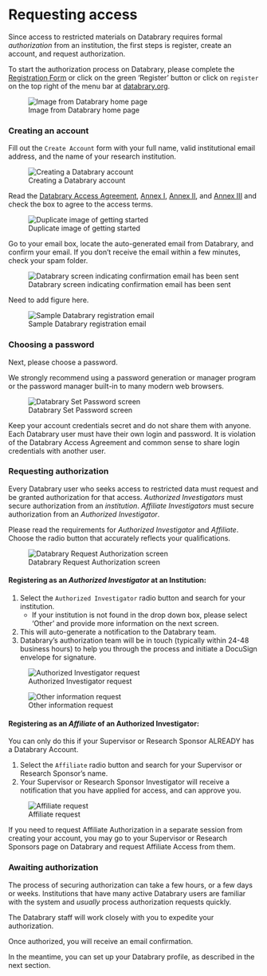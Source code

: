 # Requesting access {.unnumbered}

<!-- ## Overview {-} -->

<!-- Databrary stores and shares data that are available to the public. -->
<!-- But most of the library's holdings are restricted to researchers who have secured authorization from their home institution or are affiliated with a researcher who has authorization. -->

<!-- This extra step ensures that sensitive and identifiable data are shared only with people who have formal authorization to access it, who have research ethics training, and who are affiliated with institutions that have agreed to monitor data use. -->

<!-- ## Determining status {-} -->

<!-- To determine what level of access you can request from Databrary, see the following. -->

<!-- I am eligible to become an **Authorized Investigator** if:   -->

<!-- + I can conduct independent research;   -->
<!-- + I can submit funding proposals as the lead investigator;   -->
<!-- + I have Principal Investigator (PI) status or a tenure-track faculty position at my Institution; -->
<!-- + My Institution maintains or uses an ethics board to review and approve research involving human subjects (or animals where relevant); AND -->
<!-- + I have current training that addresses research ethics with human subject (or animals where relevant)     -->

<!-- I am eligible to become an **Affiliate** if:  -->

<!-- + I conduct research under the supervision of a Principal Investigator an Authorized Investigator's sponsorship; AND -->
<!-- + I am a student, research staff, or post-doctoral researcher   -->

<!-- If you are eligible for **Affiliate** status, your supervisor or research sponsor must register as an Authorized Investigator BEFORE you may request affiliate access from them. -->

<!-- ## Registering for Databrary Access  {-} -->

Since access to restricted materials on Databrary requires formal *authorization* from an institution, the first steps is register, create an account, and request authorization.

To start the authorization process on Databrary, please complete the [Registration Form](https://nyu.databrary.org/user/register?page=create) or click on the green 'Register' button or click on `register` on the top right of the menu bar at [databrary.org](https://databrary.org).

![Image from Databrary home page](../include/img/db-main-page.JPG){#fig-databrary-home fig-align="center"}

### Creating an account {-}

Fill out the `Create Account` form with your full name, valid institutional email address, and the name of your research institution.

![Creating a Databrary account](img/db-create-account.JPG){#fig-create-account fig-align="center"}

Read the [Databrary Access Agreement](https://databrary.org/about/agreement/agreement.html), [Annex I](https://databrary.org/about/agreement/agreement-annex-I.html), [Annex II](https://databrary.org/about/agreement/agreement-annex-II.html), and [Annex III](https://databrary.org/about/agreement/agreement-annex-III.html) and check the box to agree to the access terms. 

![Duplicate image of getting started](img/db-get-started.JPG){#fig-getting-started fig-align="center"}

Go to your email box, locate the auto-generated email from Databrary, and confirm your email. If you don't receive the email within a few minutes, check your spam folder.

![Databrary screen indicating confirmation email has been sent](img/db-confirm-email.JPG){#fig-confirmation-email fig-align="center"}

::: {.callout-note}

Need to add figure here.

![Sample Databrary registration email](img/db-registration-email.png){#fig-registration-email fig-align="center"}
:::

### Choosing a password {-}

Next, please choose a password. 

::: {.callout-tip}

We strongly recommend using a password generation or manager program or the password manager built-in to many modern web browsers.

:::

![Databrary Set Password screen](img/db-set-password.JPG){#fig-set-password fig-align="center"}

::: {.callout-warning}

Keep your account credentials secret and do not share them with anyone.
Each Databrary user must have their own login and password.
It is violation of the Databrary Access Agreement and common sense to share login credentials with another user.

:::

### Requesting authorization {-}

Every Databrary user who seeks access to restricted data must request and be granted authorization for that access.
*Authorized Investigators* must secure authorization from an *institution*.
*Affiliate Investigators* must secure authorization from an *Authorized Investigator*.

Please read the requirements for *Authorized Investigator* and *Affiliate*. Choose the radio button that accurately reflects your qualifications.

![Databrary Request Authorization screen](img/db-request-authorization.JPG){#fig-request-authorization  fig-align="center"}

#### Registering as an *Authorized Investigator* at an Institution: {-}

1. Select the `Authorized Investigator` radio button and search for your institution. 
    * If your institution is not found in the drop down box, please select 'Other' and provide more information on the next screen.
2. This will auto-generate a notification to the Databrary team.
3. Databrary's authorization team will be in touch (typically within 24-48 business hours) to help you through the process and initiate a DocuSign envelope for signature.

![Authorized Investigator request](img/db-request-authorization-AI-other.JPG)

![Other information request](img/db-submit-authorization-AI-other.JPG)

#### Registering as an *Affiliate* of an Authorized Investigator: {-}

You can only do this if your Supervisor or Research Sponsor ALREADY has a Databrary Account.

1. Select the `Affiliate` radio button and search for your Supervisor or Research Sponsor's name. 
2. Your Supervisor or Research Sponsor Investigator will receive a notification that you have applied for access, and can approve you. 

![Affiliate request](img/db-request-authorization-affiliate.JPG)

If you need to request Affiliate Authorization in a separate session from creating your account, you may go to your Supervisor or Research Sponsors page on Databrary and request Affiliate Access from them.

<!-- ****ADD PICTURE HERE**** -->

### Awaiting authorization {-}

The process of securing authorization can take a few hours, or a few days or weeks.
Institutions that have many active Databrary users are familiar with the system and *usually* process authorization requests quickly.

The Databrary staff will work closely with you to expedite your authorization.

Once authorized, you will receive an email confirmation.

In the meantime, you can set up your Databrary profile, as described in the next section.
